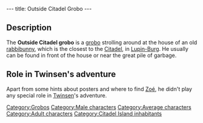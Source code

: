 ---
title: Outside Citadel Grobo
---

{{Character|
Name=Outside Citadel grobo|
Image=Grobo.gif|
Race=[[Grobo]]|
Gender=Male|
Size=Medium|
Age=Adult}}

{{Quote|
Quote=Hi! What are you doing there? Did you know that you can read the posters? All you have to do is move in front of one and use the ACTION command while in normal mode.|
Character=Outside Citadel grobo}}

==Description==
The '''Outside Citadel grobo''' is a [[grobo]] strolling around at the house of an old [[rabbibunny]], which is the closest to the [[Citadel]], in [[Lupin-Burg]]. He usually can be found in front of the house or near the great pile of garbage.

==Role in Twinsen's adventure==
Apart from some hints about posters and where to find [[Zoé]], he didn't play any special role in [[Twinsen]]'s adventure.

[[Category:Grobos]]
[[Category:Male characters]]
[[Category:Average characters]]
[[Category:Adult characters]]
[[Category:Citadel Island inhabitants]]